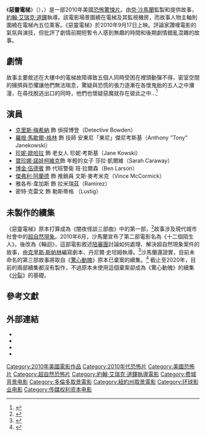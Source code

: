 {{noteTA
|G1=Movie
|G2=Show
|T=zh-cn:电梯里的恶魔;zh-hk:升降凶間;zh-tw:惡靈電梯
|2=zh-cn:电梯里的恶魔;zh-hk:升降凶間;zh-tw:惡靈電梯
}}
{{Infobox film
| name           = 惡靈電梯
| original_name  = {{lang|en|''Devil''}}
| image          = Devil 2010 Poster.jpg
| caption        = 電影海報
| director       = [[約翰·艾瑞克·道鐸|約翰·艾瑞克·道鐸]]
| producer       = [[奈·沙馬蘭|奈·沙馬蘭]]<br />[[山姆·默瑟|山姆·默瑟]]
| screenplay     = [[布萊恩·納爾遜_(編劇)|布萊恩·納爾遜]]
| story          = 奈·沙馬蘭
| narrator       = [[雅各布·韋加斯|雅各布·韋加斯]]
| starring       = [[克里斯·梅希納|克里斯·梅希納]]<br />[[羅根·馬歇爾-格林|羅根·馬歇爾-格林]]<br />[[珍妮·歐哈拉|珍妮·歐哈拉]]<br />[[寶珍娜·諾娃柯維克|寶珍娜·諾娃柯維克]]<br />[[博金·伍德賓|博金·伍德賓]]<br />[[傑弗利·阿蘭德|傑弗利·阿蘭德]]
| music          = [[費蘭多·維拉奎茲|費蘭多·維拉奎茲]]
| cinematography = [[塔克·藤本|塔克·藤本]]
| editing        = Elliot Greenberg
| studio         = [[Media_Rights_Capital|Media Rights Capital]]<br />The Night Chronicles<br />[[Blinding_Edge_Pictures|Blinding Edge Pictures]]
| distributor    = [[環球影業|環球影業]]
| released       = {{Film date|2010|09|17|美國}}
| runtime        = 80分鐘<ref name=numbers>{{cite web|title=Devil|url=http://www.the-numbers.com/movies/2010/NCDEV.php|publisher=The Numbers|accessdate=27 December 2012|archive-date=2012-11-13|archive-url=https://web.archive.org/web/20121113231236/http://www.the-numbers.com/movies/2010/NCDEV.php|dead-url=no}}</ref>
| country        = 美國
| language       = 英語
| budget         = 1000萬美元<ref name=numbers/>
| gross          = 6270萬美元<ref name=numbers/>
| cn_name        = 电梯里的恶魔
| hk_name        = 升降凶間
| tw_name        = 惡靈電梯
}}
《'''惡靈電梯'''》（{{lang-en|''Devil''}}），{{lang-en|''The Night Chronicles: Devil''}}）是一部2010年美國[[恐怖片|恐怖]][[驚悚片|驚悚片]]。由[[奈·沙馬蘭|奈·沙馬蘭]]監製和提供故事，[[約翰·艾瑞克·道鐸|約翰·艾瑞克·道鐸]]執導。該電影場景圍繞在電梯及其監視機房，而故事人物主軸則圍繞在電梯內五位乘客。《惡靈電梯》於2010年9月17日上映。評論家讚嘆電影的氣氛與演技，但批評了劇情前期短暫令人感到無趣的時間和後期劇情錯亂混雜的故事。

==劇情==
故事主要敘述在大樓中的電梯故障導致五個人同時受困在裡頭動彈不得，密室空間的擁擠與恐懼讓他們無法喘息，驚疑與恐慌的張力逐漸在各懷鬼胎的五人之中瀰漫，在尋找脫逃出口的同時，他們也懷疑惡魔就存在彼此之中…<ref>{{cite web |url= https://movies.yahoo.com.tw/movieinfo_main.html/id=3586 |title= Devil |publisher= [[環球影業|環球影業]] |date=  |accessdate= 2018-02-27 |archive-date= 2018-02-28 |archive-url= https://web.archive.org/web/20180228041346/https://movies.yahoo.com.tw/movieinfo_main.html/id=3586 |dead-url= no }}</ref>

==演員==
*[[克里斯·梅希納|克里斯·梅希納]] 飾 偵探博登（Detective Bowden）
*[[羅根·馬歇爾-格林|羅根·馬歇爾-格林]] 飾 技師 安東尼「東尼」傑尼考斯基（Anthony "Tony" Janekowski）
*[[珍妮·歐哈拉|珍妮·歐哈拉]] 飾 老女人 珍妮·考斯基（Jane Kowski）
*[[寶珍娜·諾娃柯維克|寶珍娜·諾娃柯維克]]飾 年輕的女子 莎拉·凱爾維（Sarah Caraway）
*[[博金·伍德賓|博金·伍德賓]] 飾 代班警衛 班·拉爾森（Ben Larson）
*[[傑弗利·阿蘭德|傑弗利·阿蘭德]] 飾 推銷員 文斯·麥考米克（Vince McCormick）
* 雅各布·韋加斯 飾 拉米瑞茲（Ramirez）
* 密特·克雷文 飾 勒斯蒂格 （Lustig）

==未製作的續集==
《惡靈電梯》原本打算成為《闇夜怪談三部曲》中的第一部，<ref>{{cite web |url=https://www.bloody-disgusting.com/news/20824 |title=M. Night's 'Devil' Moved Way UP to This September! |date=7 July 2010 |publisher=Bloody-disgusting.com |access-date=2010-12-11 |archive-date=2018-11-16 |archive-url=https://web.archive.org/web/20181116084951/https://bloody-disgusting.com/news/20824/ }}</ref>故事涉及現代城市社會中的[[超自然現象|超自然現象]]。2010年6月，沙馬蘭宣布了第二部電影名為《十二個陌生人》，後改為《輪迴》，這部電影敘述[[陪審團|陪審團]]討論如何處理、解決超自然現象案件的故事，由[[克里斯·斯帕林|克里斯·斯帕林]]編寫劇本、丹尼爾·史坦姆執導。<ref>{{cite web|url=http://shocktillyoudrop.com/news/topnews.php?id=16541|title=''Last Exorcism's'' Stamm on Board Shyamalan's ''Reincarnate''|publisher=[[ShockTilYouDrop|ShockTilYouDrop]]|date=September 15, 2010|access-date=September 15, 2010|archive-url=https://www.webcitation.org/68ZGzzZUg?url=http://www.shocktillyoudrop.com/news/topnews.php?id=16541|archive-date=June 20, 2012|url-status=dead}}</ref>沙馬蘭還證實，目前未命名的第三部故事將取自《[[驚心動魄_(2000年電影)|驚心動魄]]》原本已棄案的續集。<ref>{{cite web|url=https://www.comingsoon.net/news/movienews.php?id=69513|title=''Unbreakable 2'' Story to be Used for Third Night Chronicles|publisher=[[ComingSoon.net|ComingSoon.net]]|date=September 3, 2010|access-date=April 21, 2020|archive-url=https://web.archive.org/web/20140415085957/http://www.comingsoon.net/news/movienews.php?id=69513|archive-date=April 15, 2014|url-status=live}}</ref> 截止至2020年，目前的兩部續集都沒有製作，不過原本未使用這個棄案卻成為《驚心動魄》的續集《[[分裂_(2016年電影)|分裂]]》的基礎。

==參考文獻==
{{reflist|30em}}

==外部連結==
* {{Official website|http://www.thenightchronicles.com/devil/}}
* {{AllRovi title|473988}}
* {{IMDb title|1314655}}
* {{Metacritic film|devil}}

{{約翰·艾瑞克·道鐸}}
{{DEFAULTSORT:Devil}}
[[Category:2010年美國電影作品|Category:2010年美國電影作品]]
[[Category:2010年代恐怖片|Category:2010年代恐怖片]]
[[Category:美國恐怖片|Category:美國恐怖片]]
[[Category:超自然恐怖片|Category:超自然恐怖片]]
[[Category:約翰·艾瑞克·道鐸執導電影|Category:約翰·艾瑞克·道鐸執導電影]]
[[Category:费城背景电影|Category:费城背景电影]]
[[Category:多倫多取景電影|Category:多倫多取景電影]]
[[Category:紐約州取景電影|Category:紐約州取景電影]]
[[Category:环球影业电影|Category:环球影业电影]]
[[Category:传媒权利资本电影|Category:传媒权利资本电影]]